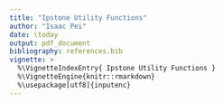 ```yaml
---
title: "Ipstone Utility Functions"
author: "Isaac Pei"
date: \today
output: pdf_document
bibliography: references.bib
vignette: >
  %\VignetteIndexEntry{ Ipstone Utility Functions }
  %\VignetteEngine{knitr::rmarkdown}
  %\usepackage[utf8]{inputenc} 
---
```


